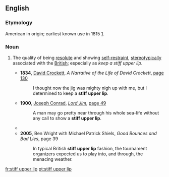==English==
{{wikipedia}}

===Etymology===
American in origin; earliest known use in 1815 [http://books.google.com/books?id=mZASAAAAIAAJ&pg=PA509&dq=%22stiff+upper+lip%22].

===Noun===
{{en-noun|-|head=[[stiff]] [[upper]] [[lip]]}}

# {{label|en|idiomatic}} The quality of being [[resolute]] and showing [[self-restraint]], [[stereotypical]]ly associated with the [[British]]; especially as ''keep a stiff upper lip''.
#* '''1834''', [[w:Davy Crockett|David Crockett]], ''A Narrative of the Life of David Crockett'', [http://books.google.com/books?id=NjYDAAAAYAAJ&pg=PA130&dq=%22stiff+upper+lip%22 page 130]
#*: I thought now the jig was mighty nigh up with me, but I determined to keep a '''stiff upper lip'''.
#* '''1900''', [[w:Joseph Conrad|Joseph Conrad]], ''[[s:Lord Jim|Lord Jim]]'', [http://books.google.com/books?id=fPoLAAAAYAAJ&pg=PA49&dq=%22stiff+upper+lip%22 page 49]
#*: A man may go pretty near through his whole sea-life without any call to show a '''stiff upper lip'''.
#* {{RQ:Wodehouse Offing|II and XV|[...] Jeeves came in, bowler hat in hand, to say goodbye. A solemn moment, taxing our self-control to the utmost. However, we both '''kept the <!--sic-->upper lip stiff''', and after we had kidded back and forth for a while he started to withdraw. [...]<!--ch. XV--> He poked his head round the tree as I arrived, and when I waved a cheery hand at him, waved a fairly cheery hand at me. Though I only caught a glimpse of him, I could see that his '''upper lip was stiff'''.}}
#* '''2005''', Ben Wright with Michael Patrick Shiels, ''Good Bounces and Bad Lies'', page 39
#*: In typical British '''stiff upper lip''' fashion, the tournament organizers expected us to play into, and through, the menacing weather.

[[fr:stiff upper lip]]
[[pt:stiff upper lip]]